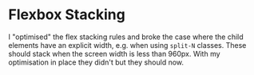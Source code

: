 
# Flexbox Stacking

I "optimised" the flex stacking rules and broke the case where the child
elements have an explicit width, e.g. when using `split-N` classes.  These
should stack when the screen width is less than 960px.  With my optimisation
in place they didn't but they should now.

<Snippet
  file="test/flex-stack.html"
  caption="Even Splits"
  expand output
/>
